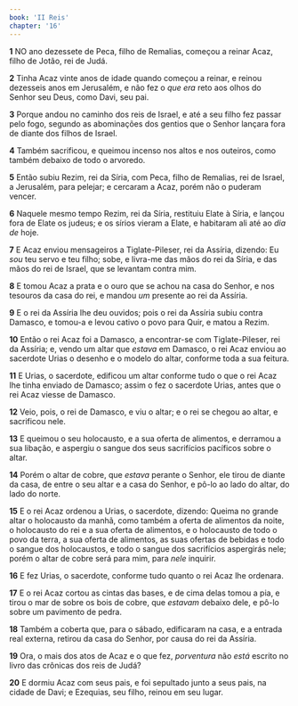 ```yaml
---
book: 'II Reis'
chapter: '16'
---
```


**1** NO ano dezessete de Peca, filho de Remalias, começou a reinar Acaz, filho de Jotão, rei de Judá.

**2** Tinha Acaz vinte anos de idade quando começou a reinar, e reinou dezesseis anos em Jerusalém, e não fez o _que era_ reto aos olhos do Senhor seu Deus, como Davi, seu pai.

**3** Porque andou no caminho dos reis de Israel, e até a seu filho fez passar pelo fogo, segundo as abominações dos gentios que o Senhor lançara fora de diante dos filhos de Israel.

**4** Também sacrificou, e queimou incenso nos altos e nos outeiros, como também debaixo de todo o arvoredo.

**5** Então subiu Rezim, rei da Síria, com Peca, filho de Remalias, rei de Israel, a Jerusalém, para pelejar; e cercaram a Acaz, porém não o puderam vencer.

**6** Naquele mesmo tempo Rezim, rei da Síria, restituiu Elate à Síria, e lançou fora de Elate os judeus; e os sírios vieram a Elate, e habitaram ali até ao _dia de_ hoje.

**7** E Acaz enviou mensageiros a Tiglate-Pileser, rei da Assíria, dizendo: Eu _sou_ teu servo e teu filho; sobe, e livra-me das mãos do rei da Síria, e das mãos do rei de Israel, que se levantam contra mim.

**8** E tomou Acaz a prata e o ouro que se achou na casa do Senhor, e nos tesouros da casa do rei, e mandou _um_ presente ao rei da Assíria.

**9** E o rei da Assíria lhe deu ouvidos; pois o rei da Assíria subiu contra Damasco, e tomou-a e levou cativo o povo para Quir, e matou a Rezim.

**10** Então o rei Acaz foi a Damasco, a encontrar-se com Tiglate-Pileser, rei da Assíria; e, vendo um altar que _estava_ em Damasco, o rei Acaz enviou ao sacerdote Urias o desenho e o modelo do altar, conforme toda a sua feitura.

**11** E Urias, o sacerdote, edificou um altar conforme tudo o que o rei Acaz lhe tinha enviado de Damasco; assim o fez o sacerdote Urias, antes que o rei Acaz viesse de Damasco.

**12** Veio, pois, o rei de Damasco, e viu o altar; e o rei se chegou ao altar, e sacrificou nele.

**13** E queimou o seu holocausto, e a sua oferta de alimentos, e derramou a sua libação, e aspergiu o sangue dos seus sacrifícios pacíficos sobre o altar.

**14** Porém o altar de cobre, que _estava_ perante o Senhor, ele tirou de diante da casa, de entre o seu altar e a casa do Senhor, e pô-lo ao lado do altar, do lado do norte.

**15** E o rei Acaz ordenou a Urias, o sacerdote, dizendo: Queima no grande altar o holocausto da manhã, como também a oferta de alimentos da noite, o holocausto do rei e a sua oferta de alimentos, e o holocausto de todo o povo da terra, a sua oferta de alimentos, as suas ofertas de bebidas e todo o sangue dos holocaustos, e todo o sangue dos sacrifícios aspergirás nele; porém o altar de cobre será para mim, para _nele_ inquirir.

**16** E fez Urias, o sacerdote, conforme tudo quanto o rei Acaz lhe ordenara.

**17** E o rei Acaz cortou as cintas das bases, e de cima delas tomou a pia, e tirou o mar de sobre os bois de cobre, que _estavam_ debaixo dele, e pô-lo sobre um pavimento de pedra.

**18** Também a coberta que, para o sábado, edificaram na casa, e a entrada real externa, retirou da casa do Senhor, por causa do rei da Assíria.

**19** Ora, o mais dos atos de Acaz e o que fez, _porventura_ não _está_ escrito no livro das crônicas dos reis de Judá?

**20** E dormiu Acaz com seus pais, e foi sepultado junto a seus pais, na cidade de Davi; e Ezequias, seu filho, reinou em seu lugar.
